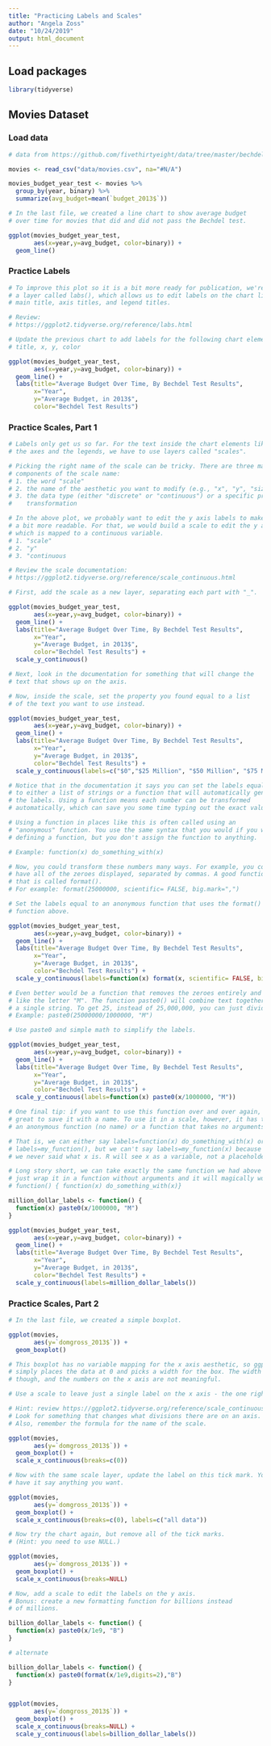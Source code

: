 ```yaml
---
title: "Practicing Labels and Scales"
author: "Angela Zoss"
date: "10/24/2019"
output: html_document
---
```


## Load packages

```r

library(tidyverse)

```

## Movies Dataset

### Load data

```r

# data from https://github.com/fivethirtyeight/data/tree/master/bechdel

movies <- read_csv("data/movies.csv", na="#N/A") 

movies_budget_year_test <- movies %>%
  group_by(year, binary) %>%
  summarize(avg_budget=mean(`budget_2013$`))

```


```r

# In the last file, we created a line chart to show average budget  
# over time for movies that did and did not pass the Bechdel test.

ggplot(movies_budget_year_test,
       aes(x=year,y=avg_budget, color=binary)) +
  geom_line()

```

### Practice Labels

```r

# To improve this plot so it is a bit more ready for publication, we're going to add
# a layer called labs(), which allows us to edit labels on the chart like the 
# main title, axis titles, and legend titles.

# Review:
# https://ggplot2.tidyverse.org/reference/labs.html

# Update the previous chart to add labels for the following chart elements and aesthetics:
# title, x, y, color

ggplot(movies_budget_year_test,
       aes(x=year,y=avg_budget, color=binary)) +
  geom_line() +
  labs(title="Average Budget Over Time, By Bechdel Test Results",
       x="Year",
       y="Average Budget, in 2013$",
       color="Bechdel Test Results")

```

### Practice Scales, Part 1

```r

# Labels only get us so far. For the text inside the chart elements like
# the axes and the legends, we have to use layers called "scales".

# Picking the right name of the scale can be tricky. There are three main
# components of the scale name:
# 1. the word "scale"
# 2. the name of the aesthetic you want to modify (e.g., "x", "y", "size", "fill")
# 3. the data type (either "discrete" or "continuous") or a specific pre-defined
#    transformation

# In the above plot, we probably want to edit the y axis labels to make them
# a bit more readable. For that, we would build a scale to edit the y axis,
# which is mapped to a continuous variable.
# 1. "scale"
# 2. "y"
# 3. "continuous

# Review the scale documentation: 
# https://ggplot2.tidyverse.org/reference/scale_continuous.html

# First, add the scale as a new layer, separating each part with "_".

ggplot(movies_budget_year_test,
       aes(x=year,y=avg_budget, color=binary)) +
  geom_line() +
  labs(title="Average Budget Over Time, By Bechdel Test Results",
       x="Year",
       y="Average Budget, in 2013$",
       color="Bechdel Test Results") +
  scale_y_continuous()

# Next, look in the documentation for something that will change the
# text that shows up on the axis.

# Now, inside the scale, set the property you found equal to a list
# of the text you want to use instead.

ggplot(movies_budget_year_test,
       aes(x=year,y=avg_budget, color=binary)) +
  geom_line() +
  labs(title="Average Budget Over Time, By Bechdel Test Results",
       x="Year",
       y="Average Budget, in 2013$",
       color="Bechdel Test Results") +
  scale_y_continuous(labels=c("$0","$25 Million", "$50 Million", "$75 Million", "$100 Million"))

```

```r

# Notice that in the documentation it says you can set the labels equal
# to either a list of strings or a function that will automatically generate
# the labels. Using a function means each number can be transformed
# automatically, which can save you some time typing out the exact values.

# Using a function in places like this is often called using an
# "anonymous" function. You use the same syntax that you would if you were
# defining a function, but you don't assign the function to anything.

# Example: function(x) do_something_with(x)

# Now, you could transform these numbers many ways. For example, you could
# have all of the zeroes displayed, separated by commas. A good function for
# that is called format(). 
# For example: format(25000000, scientific= FALSE, big.mark=",")

# Set the labels equal to an anonymous function that uses the format() 
# function above.

ggplot(movies_budget_year_test,
       aes(x=year,y=avg_budget, color=binary)) +
  geom_line() +
  labs(title="Average Budget Over Time, By Bechdel Test Results",
       x="Year",
       y="Average Budget, in 2013$",
       color="Bechdel Test Results") +
  scale_y_continuous(labels=function(x) format(x, scientific= FALSE, big.mark=","))

```

```r
# Even better would be a function that removes the zeroes entirely and adds something
# like the letter "M". The function paste0() will combine text together into
# a single string. To get 25, instead of 25,000,000, you can just divide by 1,000,000.
# Example: paste0(25000000/1000000, "M")

# Use paste0 and simple math to simplify the labels.

ggplot(movies_budget_year_test,
       aes(x=year,y=avg_budget, color=binary)) +
  geom_line() +
  labs(title="Average Budget Over Time, By Bechdel Test Results",
       x="Year",
       y="Average Budget, in 2013$",
       color="Bechdel Test Results") +
  scale_y_continuous(labels=function(x) paste0(x/1000000, "M"))

```


```r

# One final tip: if you want to use this function over and over again, it would be
# great to save it with a name. To use it in a scale, however, it has to be either
# an anonymous function (no name) or a function that takes no arguments.

# That is, we can either say labels=function(x) do_something_with(x) or
# labels=my_function(), but we can't say labels=my_function(x) because
# we never said what x is. R will see x as a variable, not a placeholder.

# Long story short, we can take exactly the same function we had above and 
# just wrap it in a function without arguments and it will magically work.
# function() { function(x) do_something_with(x)}

million_dollar_labels <- function() {
  function(x) paste0(x/1000000, "M")
}

ggplot(movies_budget_year_test,
       aes(x=year,y=avg_budget, color=binary)) +
  geom_line() +
  labs(title="Average Budget Over Time, By Bechdel Test Results",
       x="Year",
       y="Average Budget, in 2013$",
       color="Bechdel Test Results") +
  scale_y_continuous(labels=million_dollar_labels())

```

### Practice Scales, Part 2

```r

# In the last file, we created a simple boxplot.

ggplot(movies,
       aes(y=`domgross_2013$`)) +
  geom_boxplot()

```

```r

# This boxplot has no variable mapping for the x axis aesthetic, so ggplot2
# simply places the data at 0 and picks a width for the box. The width is arbitrary
# though, and the numbers on the x axis are not meaningful.

# Use a scale to leave just a single label on the x axis - the one right at 0.

# Hint: review https://ggplot2.tidyverse.org/reference/scale_continuous.html
# Look for something that changes what divisions there are on an axis.
# Also, remember the formula for the name of the scale.

ggplot(movies,
       aes(y=`domgross_2013$`)) +
  geom_boxplot() +
  scale_x_continuous(breaks=c(0))

# Now with the same scale layer, update the label on this tick mark. You can 
# have it say anything you want.

ggplot(movies,
       aes(y=`domgross_2013$`)) +
  geom_boxplot() +
  scale_x_continuous(breaks=c(0), labels=c("all data"))

# Now try the chart again, but remove all of the tick marks.
# (Hint: you need to use NULL.)

ggplot(movies,
       aes(y=`domgross_2013$`)) +
  geom_boxplot() +
  scale_x_continuous(breaks=NULL)


```

```r

# Now, add a scale to edit the labels on the y axis.
# Bonus: create a new formatting function for billions instead
# of millions.

billion_dollar_labels <- function() {
  function(x) paste0(x/1e9, "B")
}

# alternate

billion_dollar_labels <- function() {
  function(x) paste0(format(x/1e9,digits=2),"B")
}


ggplot(movies,
       aes(y=`domgross_2013$`)) +
  geom_boxplot() +
  scale_x_continuous(breaks=NULL) +
  scale_y_continuous(labels=billion_dollar_labels())

```

